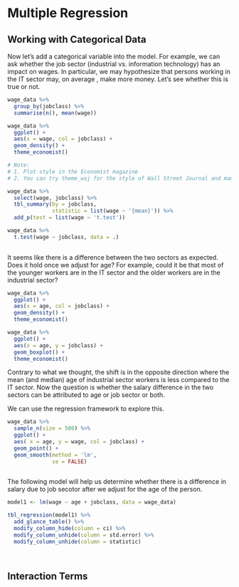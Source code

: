 # Multiple Regression

## Working with Categorical Data

Now let's add a categorical variable into the model.  For example, we can ask whether the job sector (industrial  vs. information technology) has an impact on wages.  In particular, we may hypothesize that persons working in the IT sector may, on average , make more money.  Let's see whether this is true or not.


```r
wage_data %>%
  group_by(jobclass) %>%
  summarise(n(), mean(wage))
```

```r

wage_data %>%
  ggplot() +
  aes(x = wage, col = jobclass) +
  geom_density() +
  theme_economist() 

# Note:
# 1. Plot style in the Economist magazine
# 2. You can try theme_wsj for the style of Wall Street Journal and many more using the 'ggthemes' package.
```

```r
wage_data %>%
  select(wage, jobclass) %>%
  tbl_summary(by = jobclass,
              statistic = list(wage ~ '{mean}')) %>%
  add_p(test = list(wage ~ 't.test'))
```


```r
wage_data %>% 
  t.test(wage ~ jobclass, data = .) 
  
```

 
It seems like there is a difference between the two sectors as expected.  Does it hold once we adjust for age?  For example, could it be that most of the younger workers are in the IT sector and the older workers are in the industrial sector?

```r
wage_data %>%
  ggplot() +
  aes(x = age, col = jobclass) +
  geom_density() +
  theme_economist()

wage_data %>%
  ggplot() +
  aes(x = age, y = jobclass) +
  geom_boxplot() +
  theme_economist()
```

Contrary to what we thought, the shift is in the opposite direction where the mean (and median) age of industrial sector workers is less compared to the IT sector.  Now the question is whether the salary difference in the two sectors can be attributed to age or job sector or both.

We can use the regression framework to explore this.

```r
wage_data %>%
  sample_n(size = 500) %>%
  ggplot() +
  aes( x = age, y = wage, col = jobclass) +
  geom_point() +
  geom_smooth(method = 'lm', 
              se = FALSE)
  
```

The following model will help us determine whether there is a difference in salary due to job secotor after we adjust for the age of the person.


```r
model1 <- lm(wage ~ age + jobclass, data = wage_data)

tbl_regression(model1) %>%
  add_glance_table() %>%
  modify_column_hide(column = ci) %>%
  modify_column_unhide(column = std.error) %>%
  modify_column_unhide(column = statistic)




```



## Interaction Terms

